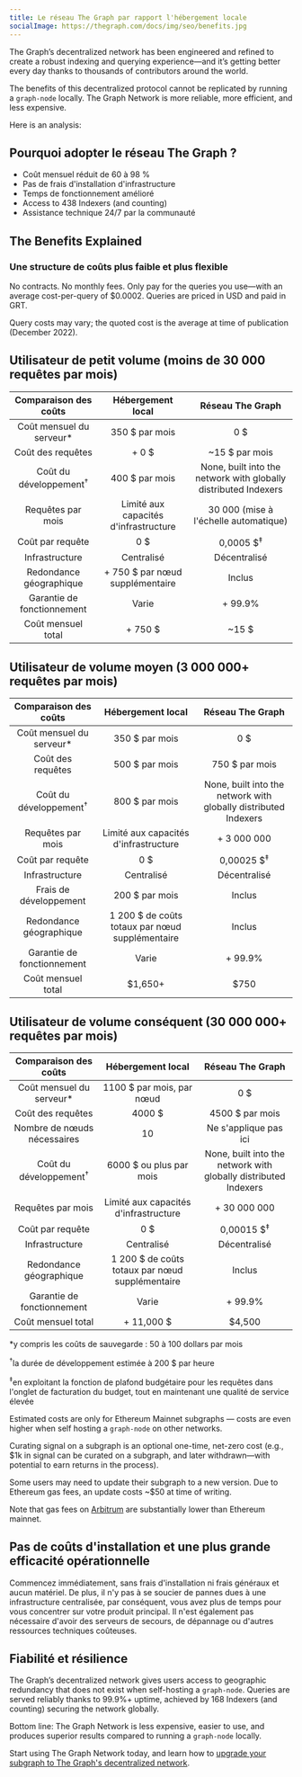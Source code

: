```yaml
---
title: Le réseau The Graph par rapport l'hébergement locale
socialImage: https://thegraph.com/docs/img/seo/benefits.jpg
---
```


The Graph’s decentralized network has been engineered and refined to create a robust indexing and querying experience—and it’s getting better every day thanks to thousands of contributors around the world.

The benefits of this decentralized protocol cannot be replicated by running a `graph-node` locally. The Graph Network is more reliable, more efficient, and less expensive.

Here is an analysis:

## Pourquoi adopter le réseau The Graph ?

- Coût mensuel réduit de 60 à 98 %
- Pas de frais d'installation d'infrastructure
- Temps de fonctionnement amélioré
- Access to 438 Indexers (and counting)
- Assistance technique 24/7 par la communauté

## The Benefits Explained

### Une structure de coûts plus faible et plus flexible

No contracts. No monthly fees. Only pay for the queries you use—with an average cost-per-query of $0.0002. Queries are priced in USD and paid in GRT.

Query costs may vary; the quoted cost is the average at time of publication (December 2022).

## Utilisateur de petit volume (moins de 30 000 requêtes par mois)

| Comparaison des coûts | Hébergement local | Réseau The Graph |
| :-: | :-: | :-: |
| Coût mensuel du serveur\* | 350 $ par mois | 0 $ |
| Coût des requêtes | + 0 $ | ~15 $ par mois |
| Coût du développement<sup>†</sup> | 400 $ par mois | None, built into the network with globally distributed Indexers |
| Requêtes par mois | Limité aux capacités d'infrastructure | 30 000 (mise à l'échelle automatique) |
| Coût par requête | 0 $ | 0,0005 $<sup>‡</sup> |
| Infrastructure | Centralisé | Décentralisé |
| Redondance géographique | + 750 $ par nœud supplémentaire | Inclus |
| Garantie de fonctionnement | Varie | + 99.9% |
| Coût mensuel total | <span className="highlight-row" />+ 750 $ | ~15 $ |

## Utilisateur de volume moyen (3 000 000+ requêtes par mois)

| Comparaison des coûts | Hébergement local | Réseau The Graph |
| :-: | :-: | :-: |
| Coût mensuel du serveur\* | 350 $ par mois | 0 $ |
| Coût des requêtes | 500 $ par mois | 750 $ par mois |
| Coût du développement<sup>†</sup> | 800 $ par mois | None, built into the network with globally distributed Indexers |
| Requêtes par mois | Limité aux capacités d'infrastructure | + 3 000 000 |
| Coût par requête | 0 $ | 0,00025 $<sup>‡</sup> |
| Infrastructure | Centralisé | Décentralisé |
| Frais de développement | 200 $ par mois | Inclus |
| Redondance géographique | 1 200 $ de coûts totaux par nœud supplémentaire | Inclus |
| Garantie de fonctionnement | Varie | + 99.9% |
| Coût mensuel total | <span className="highlight-row" /> $1,650+ | $750 |

## Utilisateur de volume conséquent (30 000 000+ requêtes par mois)

| Comparaison des coûts | Hébergement local | Réseau The Graph |
| :-: | :-: | :-: |
| Coût mensuel du serveur\* | 1100 $ par mois, par nœud | 0 $ |
| Coût des requêtes | 4000 $ | 4500 $ par mois |
| Nombre de nœuds nécessaires | 10 | Ne s'applique pas ici |
| Coût du développement<sup>†</sup> | 6000 $ ou plus par mois | None, built into the network with globally distributed Indexers |
| Requêtes par mois | Limité aux capacités d'infrastructure | + 30 000 000 |
| Coût par requête | 0 $ | 0,00015 $<sup>‡</sup> |
| Infrastructure | Centralisé | Décentralisé |
| Redondance géographique | 1 200 $ de coûts totaux par nœud supplémentaire | Inclus |
| Garantie de fonctionnement | Varie | + 99.9% |
| Coût mensuel total | <span className="highlight-row" /> + 11,000 $ | $4,500 |

\*y compris les coûts de sauvegarde : 50 à 100 dollars par mois

<sup>†</sup>la durée de développement estimée à 200 $ par heure

<sup>‡</sup>en exploitant la fonction de plafond budgétaire pour les requêtes dans l'onglet de facturation du budget,
tout en maintenant une qualité de service élevée

Estimated costs are only for Ethereum Mainnet subgraphs — costs are even higher when self hosting a `graph-node` on other networks.

Curating signal on a subgraph is an optional one-time, net-zero cost (e.g., $1k in signal can be curated on a subgraph, and later withdrawn—with potential to earn returns in the process).

Some users may need to update their subgraph to a new version. Due to Ethereum gas fees, an update costs ~$50 at time of writing.

Note that gas fees on [Arbitrum](/arbitrum/arbitrum-faq) are substantially lower than Ethereum mainnet.

## Pas de coûts d'installation et une plus grande efficacité opérationnelle

Commencez immédiatement, sans frais d'installation ni frais généraux et aucun matériel. De plus, il n'y pas à se soucier de pannes dues à une infrastructure centralisée, par conséquent, vous avez plus de temps pour vous concentrer sur votre produit principal. Il n'est également pas nécessaire d'avoir des serveurs de secours, de dépannage ou d'autres ressources techniques coûteuses.

## Fiabilité et résilience

The Graph’s decentralized network gives users access to geographic redundancy that does not exist when self-hosting a `graph-node`. Queries are served reliably thanks to 99.9%+ uptime, achieved by 168 Indexers (and counting) securing the network globally.

Bottom line: The Graph Network is less expensive, easier to use, and produces superior results compared to running a `graph-node` locally.

Start using The Graph Network today, and learn how to [upgrade your subgraph to The Graph's decentralized network](/cookbook/upgrading-a-subgraph).

